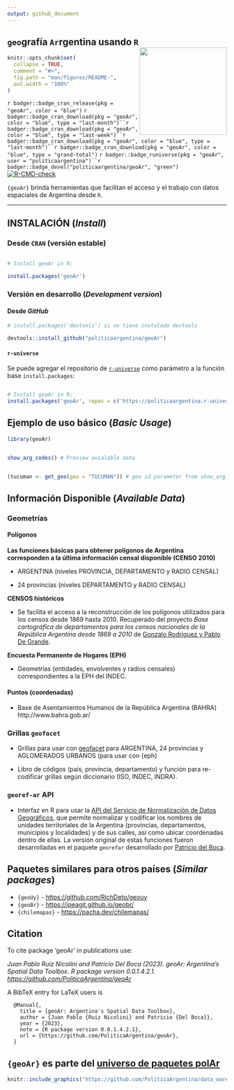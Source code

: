 ```yaml
---
output: github_document
---
```


## `geo`grafía `Ar`rgentina usando `R` <a><img src="man/figures/logo.png" width="200" align="right"/></a>

<!-- README.md is generated from README.Rmd. Please edit that file -->

```r
knitr::opts_chunk$set(
  collapse = TRUE,
  comment = "#>",
  fig.path = "man/figures/README-",
  out.width = "100%"
)
```

<!-- badges: start -->

`r badger::badge_cran_release(pkg = "geoAr", color = "blue")`
`r badger::badge_cran_download(pkg = "geoAr", color = "blue", type = "last-month")``r badger::badge_cran_download(pkg = "geoAr", color = "blue", type = "last-week")``r badger::badge_cran_download(pkg = "geoAr", color = "blue", type = "last-month")``r badger::badge_cran_download(pkg = "geoAr", color = "blue", type = "grand-total")`
`r badger::badge_runiverse(pkg = "geoAr", user = "politicaargentina")``r badger::badge_devel("politicaargentina/geoAr", "green")`
[![R-CMD-check](https://github.com/PoliticaArgentina/geoAr/actions/workflows/R-CMD-check.yaml/badge.svg)](https://github.com/PoliticaArgentina/geoAr/actions/workflows/R-CMD-check.yaml)
<!-- badges: end -->

`{geoAr}` brinda herramientas que facilitan el acceso y el trabajo con datos espaciales de Argentina desde `R`.

------------------------------------------------------------------------

## INSTALACIÓN (_Install_)


### Desde  `CRAN` (versión estable)

```r

# Install geoAr in R:

install.packages('geoAr')

```


### Versión en desarrollo (*Development version*)

#### Desde _GitHub_

``` r
# install.packages('devtools') si no tiene instalado devtools

devtools::install_github("politicaargentina/geoAr")
```

#### `r-universe` 

Se puede agregar el repositorio de [`r-universe`](https://politicaargentina.r-universe.dev/builds) como parámetro a la función base `install.packages`:

```r

# Install geoAr in R:
install.packages('geoAr', repos = c('https://politicaargentina.r-universe.dev')

```


## Ejemplo de uso básico (*Basic Usage*)

```r

library(geoAr)


show_arg_codes() # Preview avialable data 


(tucuman <- get_geo(geo = "TUCUMAN")) # geo id parameter from show_arg_codes() function

```

## Información Disponible (*Available Data*)

### Geometrías

#### **Polígonos**

**Las funciones básicas para obtener polígonos de Argentina corresponden a la última información censal disponible (CENSO 2010)**

-   ARGENTINA (niveles PROVINCIA, DEPARTAMENTO y RADIO CENSAL)

-   24 provincias (niveles DEPARTAMENTO y RADIO CENSAL)

**CENSOS históricos**

-  Se facilita el acceso a la reconstrucción de los polígonos utilizados para los censos desde 1869 hasta 2010. Recuperado del proyecto _Base cartográfica de departamentos para los censos nacionales de la República Argentina desde 1869 a 2010_ de [Gonzalo Rodriguez y Pablo De Grande](https://ri.conicet.gov.ar/handle/11336/149867). 

**Encuesta Permanente de Hogares (EPH)**

- Geometrías (entidades, envolventes y radios censales) correspondientes a la EPH del INDEC.

#### **Puntos (coordenadas)**

- Base de Asentamientos Humanos de la República Argentina (BAHRA) http://www.bahra.gob.ar/ 


### Grillas `geofacet`

-   Grillas para usar con [geofacet](<https://politicaargentina.github.io/geoAr/articles/geoAr_geofacet.html>) para ARGENTINA, 24 provincias y AGLOMERADOS URBANOS (para usar con {eph}

-   Libro de códigos (país, provincia, departamento) y función para re-codificar grillas según diccionario (ISO, INDEC, INDRA).

### `georef-ar` API

- Interfaz en R para usar la [API del Servicio de Normalización de Datos Geográficos](https://georef-ar-api.readthedocs.io/es/latest/), que permite normalizar y codificar los nombres de unidades territoriales de la Argentina (provincias, departamentos, municipios y localidades) y de sus calles, así como ubicar coordenadas dentro de ellas. La versión original de estas funciones fueron desarrolladas en el paquete `georefar` desarrollado por [Patricio del Boca](https://github.com/pdelboca/georefar).


## Paquetes similares para otros países (*Similar packages*)

-   `{geoUy}` - <https://github.com/RichDeto/geouy>
-   `{geoBr}` - <https://ipeagit.github.io/geobr/>
-   `{chilemapas}` - <https://pacha.dev/chilemapas/>

## Citation

To cite package ‘geoAr’ in publications use:

  _Juan Pablo Ruiz Nicolini and Patricio Del Boca (2023). geoAr: Argentina's Spatial Data Toolbox. R package version 0.0.1.4.2.1. <https://github.com/PoliticaArgentina/geoAr>_

A BibTeX entry for LaTeX users is

```
  @Manual{,
    title = {geoAr: Argentina's Spatial Data Toolbox},
    author = {Juan Pablo {Ruiz Nicolini} and Patricio {Del Boca}},
    year = {2023},
    note = {R package version 0.0.1.4.2.1},
    url = {https://github.com/PoliticaArgentina/geoAr},
  }
```  
  
## `{geoAr}` es parte del [universo de paquetes **polAr**](https://github.com/PoliticaArgentina/polArverse)

```r

knitr::include_graphics("https://github.com/PoliticaArgentina/data_warehouse/raw/master/hex/collage.png")

```
